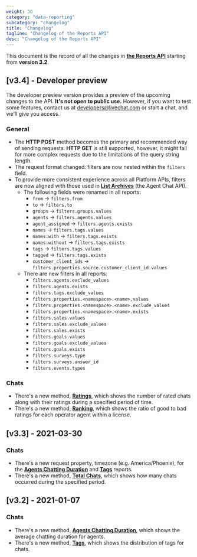 ```yaml
---
weight: 30
category: "data-reporting"
subcategory: "changelog"
title: "Changelog"
tagline: "Changelog of the Reports API"
desc: "Changelog of the Reports API"
---
```


This document is the record of all the changes in [**the Reports API**](/data-reporting/reports-api/) starting from **version 3.2**.

## [v3.4] - Developer preview

<Warning>

The developer preview version provides a preview of the upcoming changes to the API. **It's not open to public use.** However, if you want to test some features, contact us at developers@livechat.com or start a chat, and we'll give you access.

</Warning>

### General

- The **HTTP POST** method becomes the primary and recommended way of sending requests. **HTTP GET** is still supported, however, it might fail for more complex requests due to the limitations of the query string length.
- The request format changed: filters are now nested within the `filters` field.
- To provide more consistent experience across all Platform APIs, filters are now aligned with those used in [**List Archives**](/messaging/agent-chat-api/v3.4/#list-archives) (the Agent Chat API).
  - The following fields were renamed in all reports:
    - `from` -> `filters.from`
    - `to` -> `filters.to`
    - `groups` -> `filters.groups.values`
    - `agents` -> `filters.agents.values`
    - `agent_assigned` -> `filters.agents.exists`
    - `names` -> `filters.tags.values`
    - `names:with` -> `filters.tags.exists`
    - `names:without` -> `filters.tags.exists`
    - `tags` -> `filters.tags.values`
    - `tagged` -> `filters.tags.exists`
    - `customer_client_ids` -> `filters.properties.source.customer_client_id.values`
  - There are new filters in all reports:
    - `filters.agents.exclude_values`
    - `filters.agents.exists`
    - `filters.tags.exclude_values`
    - `filters.properties.<namespace>.<name>.values`
    - `filters.properties.<namespace>.<name>.exclude_values`
    - `filters.properties.<namespace>.<name>.exists`
    - `filters.sales.values`
    - `filters.sales.exclude_values`
    - `filters.sales.exists`
    - `filters.goals.values`
    - `filters.goals.exclude_values`
    - `filters.goals.exists`
    - `filters.surveys.type`
    - `filters.surveys.answer_id`
    - `filters.events.types`

### Chats

- There's a new method, [**Ratings**](/data-reporting/reports-api/v3.4/#ratings), which shows the number of rated chats along with their ratings during a specified period of time.
- There's a new method, [**Ranking**](/data-reporting/reports-api/v3.4/#ranking), which shows the ratio of good to bad ratings for each operator agent within a license.

## [v3.3] - 2021-03-30

### Chats

- There's a new request property, timezone (e.g. America/Phoenix), for the [**Agents Chatting Duration**](/data-reporting/reports-api/v3.3/#agents-chatting-duration) and [**Tags**](/data-reporting/reports-api/v3.3/#tags) reports.
- There's a new method, [**Total Chats**](/data-reporting/reports-api/v3.3/#total_chats), which shows how many chats occurred during the specified period.

## [v3.2] - 2021-01-07

### Chats

- There's a new method, [**Agents Chatting Duration**](/data-reporting/reports-api/v3.2/#agents-chatting-duration), which shows the average chatting duration for agents.
- There's a new method, [**Tags**](/data-reporting/reports-api/v3.2/#tags), which shows the distribution of tags for chats.
